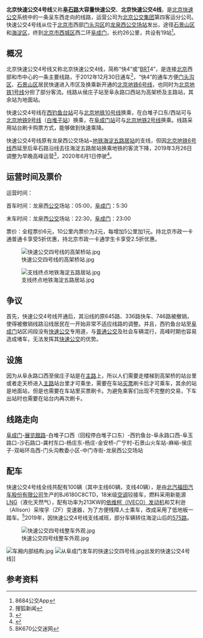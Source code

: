 {{citation style|time=2017-03-15T17:26:55+00:00}}
{{Infobox bus route
| logo = <!-- bus logo (ex: Image_name.png) -->
| logo_width = <!-- width of bus logo -->
| logo_alt = <!-- logo image alternate text (only works if logo_width is supplied) -->
| number = 北京快速公交4号线
| bgcolor = <!-- background color for infobox title (hex codes need a '#', i.e. #00ff33 not 00ff33) -->
| titlecolor = <!-- color of the title text (hex codes need a '#') -->
| box_width = <!-- width of the infobox itself -->
| subheader = Beijing BRT Line 4
| operatorlogo = <!-- operator logo (ex: Image_name.png) -->
| oplogo_width = <!-- width of the operator logo image -->
| image = 4222528 at Dinghuisidong (20220310171549).jpg
| image_width = <!-- width of the main image -->
| image_alt = <!-- alternate text for main image -->
| caption = 快速公交4号线用车通过阜成路与恩济东街路口<br/><small>（2022年3月）</small>
| system = 
| manager = 
| operator = [[北京公交集团|北京公交集团]]第四客运分公司
| garage = 
| garage1 = 
| vehicle = 福田BJ6180C8CTD
| livery = 
| pvr             = 
| status          = 
| open            = {{Start date|2012|12|30df=y}}
| close           = <!-- {{End date| YYYY| MM| DD| df=y}} -->
| predecessors    = 
| former_operator = 
| night           = 
| routetype       = <!-- or |  routes = -->
| locale          = 
| communities     = 
| landmarks       = 
| termini         = <!-- used when route starts and stops at a single location, overrides the start and end parameters -->
| start = 龙泉西公交场站
| via             = 
| via1            = 
| end = 阜成门
| length          = 25.5km
| stations        = 
| otherroutes     = 
| compete         = [[北京公交121路|北京公交121路]]<br>[[北京公交977路快车|北京公交977路快车]]
| ibus            = 
| level           = 05:00-23:00
| level1          = 05:00-23:00
| frequency       = 
| number_of_runs  = 
| time            = 
| day             = 
| ridership       = 
| annualpatronage = 
| fare            = 
| section_fare_1  = 
| section_fare_buffer_1 = 
| section_fare_2  = 
| section_fare_buffer_2 = 
| transfers       = 
| timetable_link  = <!-- external link to an online timetable (ex: [http://www.example.com/timetable.html Line xx timetable]) --> 
| map_link        = <!-- external link to an online map (ex: [http://www.example.com/map.html Line xx map]) -->
| map             = <!-- map image (ex: [[File:Image_name.png|200px]]) or  {{Infobox rdt}} -->
| map_state       = <!-- controls map starting visibility (use 'collapsed' to start hidden), defaults to hidden -->
| map_name        = <!-- name of the map (defaults to 'Route map') -->
| previous_line   = <!-- link to article of previous route if sequential -->
| system_nav      = <!-- link to article of system-->
| next_line       = <!-- link to article of next route if sequential -->
| notes           = <!-- anything special in small font, centered at the bottom of the infobox -->
| map_name2        = <!-- name of the map (defaults to 'Route map') -->
| previous_line2   = <!-- link to article of previous route if sequential -->
| system_nav2      = <!-- link to article of system-->
| next_line2       = <!-- link to article of next route if sequential -->
}}
'''北京快速公交4号线'''又称'''[[阜石路|阜石路]]大容量快速公交'''、'''北京快速公交4线'''，是[[北京快速公交|北京快速公交]]系统中的一条呈东西走向的线路，运营公司为[[北京公交集团|北京公交集团]]第四客运分公司。快速公交4号线从位于[[北京市|北京市]]西部[[门头沟区|门头沟区]]的[[龙泉西公交场站|龙泉西公交场站]]发出，途径[[石景山区|石景山区]]和[[海淀区|海淀区]]，终到[[北京市|北京市]][[西城区|西城区]]西二环[[阜成门|阜成门]]，长约26公里，共设有19站<ref>8684公交App</ref>。

==概况==

北京快速公交4号线又称北京快速公交4线，简称“快4”或“[[BRT|BRT]]4”，是连接[[北京|北京]]西部和市中心的一条主要线路，于2012年12月30日通车<ref>搜狐新闻</ref>，“快4”的通车方便[[门头沟区|门头沟区]]、[[石景山区|石景山区]]居民快速进入市区及换乘新开通的[[北京地铁6号线|北京地铁6号线]]，也同时为[[北京地铁1号线|北京地铁1号线]]分担了部分客流。线路从侯庄子站至阜永路口西站为高架桥及主路站，其余站为地面站。

快速公交4号线在[[西钓鱼台站|西钓鱼台站]]可与[[北京地铁10号线|北京地铁10号线]]换乘，在白堆子口东/西站可与[[北京地铁9号线|北京地铁9号线]]（[[白堆子站|白堆子站]]）换乘，在[[阜成门站|阜成门站]]可与[[北京地铁2号线|北京地铁2号线]]换乘。线路采用站台刷卡购票方式，能够做到快速乘降。

快速公交4号线原有龙泉西公交场站~[[海淀五路居站|地铁海淀五路居站]]的支线，但因[[北京地铁6号线|北京地铁6号线]]西延至{{站|金安桥}}后阜石路沿线去往海淀五路居站换乘地铁的客流下降，2019年3月26日调整为早晚高峰运营<ref>{{cite news|url=http://bj.people.com.cn/n2/2019/0325/c233088-32772392.html|title=明起北京3条公交调整营业时间 BRT4线支调整为高峰运营|publisher=人民网-北京频道|date=2019-03-25|accessdate=2020-12-07}}</ref>，2020年6月1日停驶<ref>{{cite web|url=http://www.bjmtg.gov.cn/zfxxgk/mtg11J024/gzzj53/2020-08/26/content_e324a213a0b84c2a83ae864e35827994.shtml|title=区交通局2020年上半年工作总结及下半年工作计划|publisher=北京市门头沟区交通局|date=2020-08-26|accessdate=2020-12-07}}</ref>。

==运营时间及票价==

运营时间：

首车时间：龙泉西[[公交|公交]]场站：05:00，[[阜成门|阜成门]]：5:30

末车时间：龙泉西[[公交|公交]]场站：22:30，[[阜成门|阜成门]]：23:00

票价：全程票价6元，10公里内票价为2元，每增加5公里加1元。持北京市政一卡通普通卡享受5折优惠，持北京市政一卡通学生卡享受2.5折优惠。

[[File:快速公交四号线的高架桥站.jpg|thumb]]

[[File:支线终点地铁海淀五路居站.jpg|thumb]]

==争议==

首先，快速公交4号线开通后，其沿线的原645路、336路快车、746路被撤销，使得被撤销线路沿线居民在一开始非常不适应线路的调整。并且，西钓鱼台站至[[阜成门|阜成门]]站区间段没有[[快速公交|快速公交]]专用道，与[[普通公交|普通公交]]及社会车辆混行，高峰时期也容易造成堵车，无法发挥其[[快速公交|快速公交]]的优势。

==设施==

因为从阜永路口西至侯庄子站是在[[主路|主路]]上，所以人们需要走楼梯到高架桥的站台里或者走天桥进入[[主路|主路]]站台里才可乘坐，需要在车站[[买票|买票]]刷卡后才可乘车，其余的站是地面站，但是也需要在车站里买票刷卡。为避免乘客们出现不完整的交易，下车出站时也需要在站台内再次刷卡。

==线路走向==

[[阜成门|阜成门]]-[[展览館路|展览館路]]-白堆子口西（回程停白堆子口东）-西钓鱼台-阜永路口西-阜玉路口-沙石路口-龚村东口-杨庄东-杨庄-金安桥-广宁村-石景山火车站-麻峪-侯庄子-双峪环岛西-门头沟教委小区-中门寺街-龙泉西公交场站

==配车==

快速公交4号线全线共配有100辆（其中主线60辆，支线40辆），是由[[北汽福田汽车股份有限公司|北汽福田汽车股份有限公司]]生产的BJ6180C8CTD，18米级[[空调|空调]]铰接车，燃料采用新能源[[液化天然气|LNG]]（液化天然气），配有功率为213KW的[[歐霸_(汽車公司)|依维柯（IVECO）]][[发动机|发动机]]和艾利逊（Allison）采埃孚（ZF）变速器，为了方便残障人士乘车，改成采用了低地板一踏车。<ref>BK670公交迷网</ref>2019年，因快速公交4号线支线减班，部分车辆转往海淀山后的[[北京公交575路|575路]]。

[[File:快速公交四号线整车外观.jpg|thumb]]

[[File:车厢内部结构.jpg|thumb]]
[[File:从阜成门发车的快速公交四号线.jpg|thumb]]出发的快速公交4号线]]

==参考资料==
{{reflist}}
{{北京快速公交}}